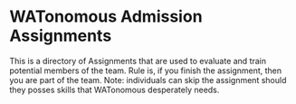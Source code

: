 # WATonomous Admission Assignments

This is a directory of Assignments that are used to evaluate and train potential members of the team. Rule is, if you finish the assignment, then you are part of the team. Note: individuals can skip the assignment should they posses skills that WATonomous desperately needs.